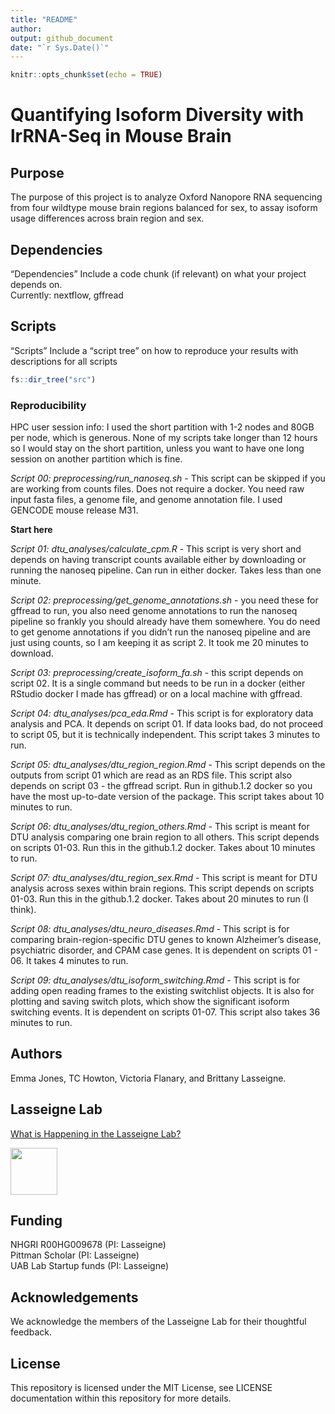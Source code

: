 ```yaml
---
title: "README"
author:
output: github_document
date: "`r Sys.Date()`"
---
```


```r
knitr::opts_chunk$set(echo = TRUE)
```

# Quantifying Isoform Diversity with lrRNA-Seq in Mouse Brain

## Purpose 

The purpose of this project is to analyze Oxford Nanopore RNA sequencing from four wildtype mouse brain regions balanced for sex, to assay isoform usage differences across brain region and sex.

## Dependencies

"Dependencies"
Include a code chunk (if relevant) on what your project depends on.  
Currently: nextflow, gffread

## Scripts 

"Scripts"
Include a "script tree" on how to reproduce your results with descriptions for all scripts

```r
fs::dir_tree("src")
```

### Reproducibility

HPC user session info: I used the short partition with 1-2 nodes and 80GB per node, which is generous. None of my scripts take longer than 12 hours so I would stay on the short partition, unless you want to have one long session on another partition which is fine.

*Script 00: preprocessing/run_nanoseq.sh* - This script can be skipped if you are working from counts files. Does not require a docker. You need raw input fasta files, a genome file, and genome annotation file. I used GENCODE mouse release M31.

**Start here**

*Script 01: dtu_analyses/calculate_cpm.R* - This script is very short and depends on having transcript counts available either by downloading or running the nanoseq pipeline. Can run in either docker. Takes less than one minute.

*Script 02: preprocessing/get_genome_annotations.sh* - you need these for gffread to run, you also need genome annotations to run the nanoseq pipeline so frankly you should already have them somewhere. You do need to get genome annotations if you didn't run the nanoseq pipeline and are just using counts, so I am keeping it as script 2. It took me 20 minutes to download.

*Script 03: preprocessing/create_isoform_fa.sh* - this script depends on script 02. It is a single command but needs to be run in a docker (either RStudio docker I made has gffread) or on a local machine with gffread.

*Script 04: dtu_analyses/pca_eda.Rmd* - This script is for exploratory data analysis and PCA. It depends on script 01. If data looks bad, do not proceed to script 05, but it is technically independent. This script takes 3 minutes to run.

*Script 05: dtu_analyses/dtu_region_region.Rmd* - This script depends on the outputs from script 01 which are read as an RDS file. This script also depends on script 03 - the gffread script. Run in github.1.2 docker so you have the most up-to-date version of the package. This script takes about 10 minutes to run.

*Script 06: dtu_analyses/dtu_region_others.Rmd* - This script is meant for DTU analysis comparing one brain region to all others. This script depends on scripts 01-03. Run this in the github.1.2 docker. Takes about 10 minutes to run.

*Script 07: dtu_analyses/dtu_region_sex.Rmd* - This script is meant for DTU analysis across sexes within brain regions. This script depends on scripts 01-03. Run this in the github.1.2 docker. Takes about 20 minutes to run (I think).

*Script 08: dtu_analyses/dtu_neuro_diseases.Rmd* - This script is for comparing brain-region-specific DTU genes to known Alzheimer's disease, psychiatric disorder, and CPAM case genes. It is dependent on scripts 01 - 06. It takes 4 minutes to run.

*Script 09: dtu_analyses/dtu_isoform_switching.Rmd* - This script is for adding open reading frames to the existing switchlist objects. It is also for plotting and saving switch plots, which show the significant isoform switching events. It is dependent on scripts 01-07. This script also takes 36 minutes to run.

## Authors

Emma Jones, TC Howton, Victoria Flanary, and Brittany Lasseigne. 

## Lasseigne Lab 

[What is Happening in the Lasseigne Lab?](https://www.lasseigne.org/)

<img src="https://www.lasseigne.org/img/main/lablogo.png" width="75" height="75">

## Funding 

NHGRI R00HG009678 (PI: Lasseigne)  
Pittman Scholar (PI: Lasseigne)  
UAB Lab Startup funds (PI: Lasseigne)  

## Acknowledgements 

We acknowledge the members of the Lasseigne Lab for their thoughtful feedback.

## License 

This repository is licensed under the MIT License, see LICENSE documentation within this repository for more details.
